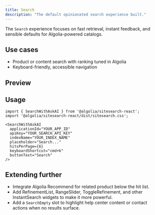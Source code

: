 ```yaml
---
title: Search
description: "The default opinionated search experience built."
---
```


The `Search` experience focuses on fast retrieval, instant feedback, and sensible defaults for Algolia-powered catalogs.

## Use cases

- Product or content search with ranking tuned in Algolia
- Keyboard-friendly, accessible navigation

## Preview

<PreviewSearchNoAskAI />

## Usage

```tsx
import { SearchWithAskAI } from '@algolia/sitesearch-react';
import '@algolia/sitesearch-react/dist/sitesearch.css';

<SearchWithAskAI
  applicationId="YOUR_APP_ID"
  apiKey="YOUR_SEARCH_API_KEY"
  indexName="YOUR_INDEX_NAME"
  placeholder="Search..."
  hitsPerPage={6}
  keyboardShortcut="cmd+k"
  buttonText="Search"
/>
```



## Extending further

- Integrate Algolia Recommend for related product below the hit list.
- Add RefinementList, RangeSlider, ToggleRefinement, and other InstantSearch widgets to make it more powerful.
- Add a `SearchEmpty` slot to highlight help center content or contact actions when no results surface.